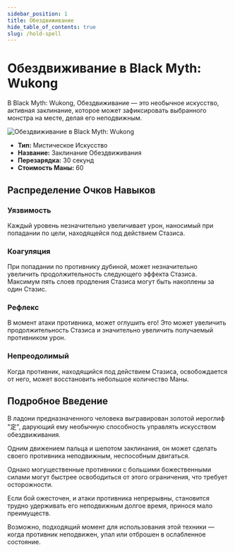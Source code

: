 ```yaml
---
sidebar_position: 1
title: Обездвиживание
hide_table_of_contents: true
slug: /hold-spell
---
```


# Обездвиживание в Black Myth: Wukong

В Black Myth: Wukong, Обездвиживание — это необычное искусство, активная заклинание, которое может зафиксировать выбранного монстра на месте, делая его неподвижным.

<img
    src="https://pub-0a8ecc5052d0464f962a5358e503f73e.r2.dev/holdspell.gif"
    alt="Обездвиживание в Black Myth: Wukong"
/>

- **Тип:** Мистическое Искусство
- **Название:** Заклинание Обездвиживания
- **Перезарядка:** 30 секунд
- **Стоимость Маны:** 60

## Распределение Очков Навыков

### Уязвимость

Каждый уровень незначительно увеличивает урон, наносимый при попадании по цели, находящейся под действием Стазиса.

### Коагуляция

При попадании по противнику дубиной, может незначительно увеличить продолжительность следующего эффекта Стазиса. Максимум пять слоев продления Стазиса могут быть накоплены за один Стазис.

### Рефлекс

В момент атаки противника, может оглушить его! Это может увеличить продолжительность Стазиса и значительно увеличить получаемый противником урон.

### Непреодолимый

Когда противник, находящийся под действием Стазиса, освобождается от него, может восстановить небольшое количество Маны.

## Подробное Введение

В ладони предназначенного человека выгравирован золотой иероглиф "定", дарующий ему необычную способность управлять искусством обездвиживания.

Одним движением пальца и шепотом заклинания, он может сделать своего противника неподвижным, неспособным двигаться.

Однако могущественные противники с большими божественными силами могут быстрее освободиться от этого ограничения, что требует осторожности.

Если бой ожесточен, и атаки противника непрерывны, становится трудно удерживать его неподвижным долгое время, принося мало преимуществ.

Возможно, подходящий момент для использования этой техники — когда противник неподвижен, упал или отброшен в ослабленное состояние.